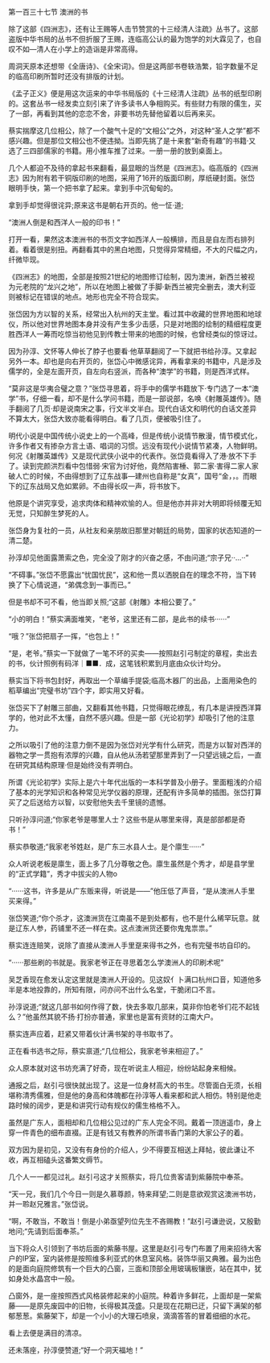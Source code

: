 

第一百三十七节 澳洲的书

除了这部《四洲志》，还有让王赐等人击节赞赏的十三经清人注疏》丛书了。这部盗版中华书局的丛书不但折服了王赐，连临高公认的最为饱学的刘大霖见了，也自叹不如—清人在小学上的造诣是非常高得。

周洞天原本还想带《全唐诗》、《全宋词》。但是这两部书卷轶浩繁，铅字数量不足的临高印刷所暂时还没有排版的计划。

《孟子正义》便是用这次运来的中华书局版的《十三经清人注疏》丛书的纸型印刷的。这套丛书一经发卖立刻引来了许多读书人争相购买。有些财力有限的儒生，买了一部，再看到其他的恋恋不舍，非要书坊先替他留着以后再来买。

蔡实揣摩这几位相公，除了一个酸气十足的“文相公”之外，对这种“圣人之学”都不感兴趣。但是那位文相公也不便违拗。当即先挑了是十来套“新奇有趣”的书籍·又选了三四部儒家的书籍。用小推车推了过来。一册一册的放到桌面上。

几个人都迫不及待的拿起书来翻看，最显眼的当然是《四洲志》。临高版的《四洲志》因为附有若干铜版印刷的地图，采用了16开的版面印刷，厚纸硬封面。张岱眼明手快，第一个把书拿了起来。拿到手中沉甸甸的。

拿到手却觉得很诧异;原来这书是朝右开页的。他一怔·道;

“澳洲人倒是和西洋人一般的印书！”

打开一看，果然这本澳洲书的书页文字如西洋人一般横排，而且是自左而右排列着。看着很是别扭。再翻看其中的黑白地图，只觉得异常精细，不大的尺幅之内，纤微毕现。

《四洲志》的地图，全部是按照21世纪的地图修订绘制，因为澳洲，新西兰被视为元老院的“龙兴之地”，所以在地图上被做了手脚·新西兰被完全删去，澳大利亚则被标记在错误的地点。地形也完全不符合现实。

张岱因为方以智的关系，经常出入杭州的天主堂。看过其中收藏的世界地图和地球仪，所以他对世界地图本身并没有产生多少击感，只是对地图的绘制的精细程度更胜西洋人一筹而吃惊当初他见到传教士带来的地图的时候，也曾经类似的惊讶过。

因为孙淳、文怀等人伸长了脖子也要看·他草草翻阅了一下就把书给孙淳。又拿起另外一本。却也是向右开页的，张岱心中微感诧异，再看拿来的书籍中，凡是涉及儒学的，全是左面开页，自左向右竖派，而各种“澳学”的书籍，则是西洋式样。

“莫非这是华夷合璧之意？”张岱寻思着，将手中的儒学书籍放下·专门选了一本“澳学”书，仔细一看，却不是什么学问书籍，而是一部说部，名唤《射雕英雄传》。随手翻阅了几页·却是说南宋之事，行文半文半白。现代白话文和明代的白话文差异不算太大，张岱大致亦能看得明白。看了几页，便被吸引住了。

明代小说是中国传统小说史上的一个高峰，但是传统小说情节散漫，情节模式化，许多作者又有掺杂方言土语、唱词的习惯。远没有现代小说情节紧凑，人物鲜明。何况《射雕英雄传》又是现代武侠小说中的代表作。张岱竟看得入了港·放不下手了。读到完颜洪烈看中包惜弱·宋官为讨好他，竟然陷害棰、郭二家·害得二家人家破人亡的时候，不由得想到了辽东战事—建州也自称是“女真”，国号“金，，。而眼下的辽东战局又危如累卵。不由得长叹一声，将书放下。

他原是个讲究享受，追求肉体和精神欢愉的人。但是他亦并非对大明即将倾覆无知无觉，只知醉生梦死的人。

张岱身为复社的一员，从社友和亲朋故旧那里对朝廷的局势，国家的状态知道的一清二楚。

孙淳却见他面露萧索之色，完全没了刚才的兴奋之感，不由问道;“宗子兄··…··”

“不碍事。”张岱不愿露出“忧国忧民”，这和他一贯以洒脱自在的理念不符，当下转换了下心情说道，“弟偶念到一事而已。”

但是书却不可不看，他当即关照;“这部《射雕》本相公要了。”

“小的明白！”蔡实满面堆笑，“老爷，这里还有二部，是此书的续书······”

“哦？”张岱把扇子一挥，“也包上！”

“是，老爷。”蔡实一下就做了一笔不坏的买卖——按照赵引弓制定的章程，卖出去的书，伙计照例有码洋｜■■．成，这笔钱积累到月底由众伙计均分。

蔡实当下将书包封好，再取出一个草编手提袋;临高木器厂的出品，上面用染色的稻草编出“完璧书坊”四个字，即实用又好看。

张岱买下了射雕三部曲，又翻看其他书籍，只觉得眼花缭乱，有几本是讲授西洋算学的，他对此不太懂，自然不感兴趣。但是一部《光论初学》却吸引了他的注意力。

之所以吸引了他的注意力倒不是因为张岱对光学有什么研究，而是方以智对西洋的器物之学一贯抱有浓厚的兴趣，自从他从汤若望那里弄到了一只望远镜之后，一直在研究其结构原理·但是始终没有弄明白。

所谓《光论初学》实际上是六十年代出版的一本科学普及小册子。里面粗浅的介绍了基本的光学知识和各种常见光学仪器的原理，还配有许多简单的插图。张岱打算买了之后送给方以智，以安慰他失去千里镜的遗憾。

只听孙淳问道;“你家老爷是哪里人士？这些书是从哪里来得，真是部部都是奇书！”

蔡实恭敬道;“我家老爷姓赵，是广东三水县人士。是个廪生······”

众人听说老板是廪生，面上多了几分尊敬之色。廪生虽然是个秀才，却是县学里的“正式学籍”，秀才中拔尖的人物o

“······这书，许多是从广东贩来得，听说是——”他压低了声音，“是从澳洲人手里买来得。”

张岱笑道;“你个杀才，这澳洲货在江南虽不是到处都有，也不是什么稀罕玩意。就是辽东人参，药铺里不还一样在卖。这点澳洲货还要你鬼鬼祟祟。”

蔡实连连赔笑，说除了直接从澳洲人手里趸来得书之外，也有完璧书坊自印的。

“······那些刷的书就是。我家老爷正在寻思着怎么学澳洲人的印刷术呢”

吴芝香现在愈发认定这里就是澳洲人开设的。见这奴亻卜满口杭州口音，知道他多半是本地投靠的，所知有限，问亦问不出什么名堂，干脆闭口不言。

孙淳说道;“就这几部书如何作得了数，快去多取几部来，莫非你怕老爷们花不起钱么？”他虽然其貌不扬·打扮亦普通，家里也是富有资财的江南大户。

蔡实连声应着，赶紧又带着伙计满书架的寻书取书了。

正在看书选书之际，蔡实禀道;“几位相公，我家老爷来相迎了。”

众人原本就对这书坊充满了好奇，现在听说主人相迎，纷纷站起身来相候。

通报之后，赵引弓很快就出现了。这是一位身材高大的书生。尽管面白无须，长相堪称清秀儒雅，但是他的身高和体魄都在孙淳等人看来都和武人相仿。特别是他走路时候的阔步，更是和讲究行动有规仪的儒生格格不入。

虽然是广东人，面相却和几位相公见过的广东人完全不同。戴着一顶逍遥巾，身上穿一件青色的细布直裰。正是有钱又有教养的所谓书香门第的大家公子的着。

双方因为是初见，又没有有身份的介绍人，少不得要互相送上拜帖，彼此谦让不收，再互相磕头这番繁文缛节。

几个人一一都见过礼。赵引弓这才关照蔡实，将几位贵客请到紫藤院中奉茶。

“天一兄，我们几个今日一则是久慕尊颜，特来拜望;二则是意欲观赏这澳洲书坊，并一聆赵兄雅言。”张岱说。

“啊，不敢当，不敢当！倒是小弟亟望列位先生不吝赐教！”赵引弓谦逊说，又殷勤地问;“先请到后面奉茶。”

当下将众人引领到了书坊后面的紫藤书屋。这里是赵引弓专门布置了用来招待大客户的IP室，室内装修是按照维多利亚式的休息室风格。装饰华丽又典雅。最为出色的是面向庭院修筑有一个巨大的凸窗，三面和顶部全用玻璃板镶嵌，站在其中，犹如身处水晶宫中一般。

凸窗外，是一座按照西式风格装修起来的小庭院。种着许多鲜花，上面却是一架紫藤——是原先废园中的旧物，长得极其茂盛。只是现在花期已迂，只留下满架的郁郁葱葱。紫藤架下，却是一个小小的大理石喷泉，滴滴答答的冒着细细的水花。

看上去便是满目的清凉。

还未落座，孙淳便赞道;“好一个洞天福地！”

